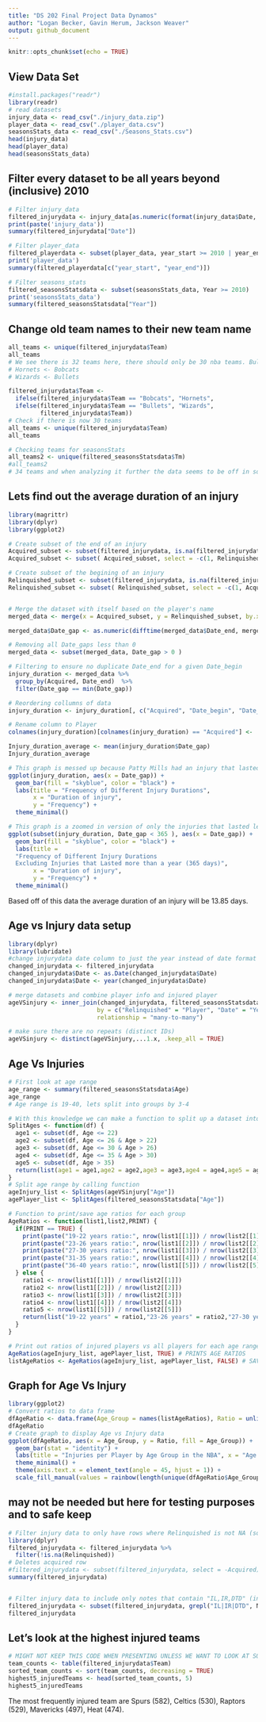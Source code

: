 ```yaml
---
title: "DS 202 Final Project Data Dynamos"
author: "Logan Becker, Gavin Herum, Jackson Weaver"
output: github_document
---
```


```r
knitr::opts_chunk$set(echo = TRUE)
```

## View Data Set

```r
#install.packages("readr")
library(readr)
# read datasets
injury_data <- read_csv("./injury_data.zip") 
player_data <- read_csv("./player_data.csv")
seasonsStats_data <- read_csv("./Seasons_Stats.csv")
head(injury_data)
head(player_data)
head(seasonsStats_data)
```

## Filter every dataset to be all years beyond (inclusive) 2010
```r
# Filter injury_data
filtered_injurydata <- injury_data[as.numeric(format(injury_data$Date, "%Y")) >= 2010,]
print(paste('injury_data'))
summary(filtered_injurydata["Date"])

# Filter player_data
filtered_playerdata <- subset(player_data, year_start >= 2010 | year_end >= 2010)
print('player_data')
summary(filtered_playerdata[c("year_start", "year_end")])

# Filter seasons_stats
filtered_seasonsStatsdata <- subset(seasonsStats_data, Year >= 2010)
print('seasonsStats_data')
summary(filtered_seasonsStatsdata["Year"])
```

## Change old team names to their new team name
```r
all_teams <- unique(filtered_injurydata$Team)
all_teams
# We see there is 32 teams here, there should only be 30 nba teams. Bullets and Bobcats are old names, let's change those to be correct
# Hornets <- Bobcats
# Wizards <- Bullets

filtered_injurydata$Team <- 
  ifelse(filtered_injurydata$Team == "Bobcats", "Hornets",
  ifelse(filtered_injurydata$Team == "Bullets", "Wizards",
         filtered_injurydata$Team))
# Check if there is now 30 teams
all_teams <- unique(filtered_injurydata$Team)
all_teams

# Checking teams for seasonsStats
all_teams2 <- unique(filtered_seasonsStatsdata$Tm)
#all_teams2
# 34 teams and when analyzing it further the data seems to be off in some of the teams for the players, so we probably will not use this
```

## Lets find out the average duration of an injury

```r

library(magrittr)
library(dplyr)
library(ggplot2)

# Create subset of the end of an injury
Acquired_subset <- subset(filtered_injurydata, is.na(filtered_injurydata$Relinquished))
Acquired_subset <- subset( Acquired_subset, select = -c(1, Relinquished) )

# Create subset of the begining of an injury
Relinquished_subset <- subset(filtered_injurydata, is.na(filtered_injurydata$Acquired))
Relinquished_subset <- subset( Relinquished_subset, select = -c(1, Acquired) )


# Merge the dataset with itself based on the player's name
merged_data <- merge(x = Acquired_subset, y = Relinquished_subset, by.x = "Acquired", by.y = "Relinquished", suffixes = c("_end", "_begin"))

merged_data$Date_gap <- as.numeric(difftime(merged_data$Date_end, merged_data$Date_begin, units = "days"))

# Removing all Date_gaps less than 0
merged_data <- subset(merged_data, Date_gap > 0 )

# Filtering to ensure no duplicate Date_end for a given Date_begin
injury_duration <- merged_data %>% 
  group_by(Acquired, Date_end)  %>% 
  filter(Date_gap == min(Date_gap))

# Reordering collumns of data
injury_duration <- injury_duration[, c("Acquired", "Date_begin", "Date_end", "Date_gap", "Team_begin", "Team_end", "Notes_begin", "Notes_end")]

# Rename column to Player
colnames(injury_duration)[colnames(injury_duration) == "Acquired"] <- 'Player'

Injury_duration_average <- mean(injury_duration$Date_gap)
Injury_duration_average

# This graph is messed up because Patty Mills had an injury that lasted for 2976 days
ggplot(injury_duration, aes(x = Date_gap)) +
  geom_bar(fill = "skyblue", color = "black") +
  labs(title = "Frequency of Different Injury Durations",
       x = "Duration of injury",
       y = "Frequency") +
  theme_minimal()

# This graph is a zoomed in version of only the injuries that lasted less than a year
ggplot(subset(injury_duration, Date_gap < 365 ), aes(x = Date_gap)) +
  geom_bar(fill = "skyblue", color = "black") +
  labs(title = 
  "Frequency of Different Injury Durations
  Excluding Injuries that Lasted more than a year (365 days)",
       x = "Duration of injury",
       y = "Frequency") +
  theme_minimal()
```

Based off of this data the average duration of an injury will be 13.85 days.



## Age vs Injury data setup
```r
library(dplyr)
library(lubridate)
#change injurydata date column to just the year instead of date format to help merge
changed_injurydata <- filtered_injurydata
changed_injurydata$Date <- as.Date(changed_injurydata$Date)
changed_injurydata$Date <- year(changed_injurydata$Date)

# merge datasets and combine player info and injured player
ageVSinjury <- inner_join(changed_injurydata, filtered_seasonsStatsdata, 
                         by = c("Relinquished" = "Player", "Date" = "Year"),
                         relationship = "many-to-many")

# make sure there are no repeats (distinct IDs)
ageVSinjury <- distinct(ageVSinjury,...1.x, .keep_all = TRUE)
```
## Age Vs Injuries
```r
# First look at age range
age_range <- summary(filtered_seasonsStatsdata$Age)
age_range 
# Age range is 19-40, lets split into groups by 3-4

# With this knowledge we can make a function to split up a dataset into a list with different age groups
SplitAges <- function(df) {
  age1 <- subset(df, Age <= 22)
  age2 <- subset(df, Age <= 26 & Age > 22)
  age3 <- subset(df, Age <= 30 & Age > 26)
  age4 <- subset(df, Age <= 35 & Age > 30)
  age5 <- subset(df, Age > 35)
  return(list(age1 = age1,age2 = age2,age3 = age3,age4 = age4,age5 = age5)) #Returns list of 5 lists of age groups
}
# Split age range by calling function
ageInjury_list <- SplitAges(ageVSinjury["Age"])
agePlayer_list <- SplitAges(filtered_seasonsStatsdata["Age"])

# Function to print/save age ratios for each group
AgeRatios <- function(list1,list2,PRINT) {
  if(PRINT == TRUE) {
    print(paste("19-22 years ratio:", nrow(list1[[1]]) / nrow(list2[[1]])))
    print(paste("23-26 years ratio:", nrow(list1[[2]]) / nrow(list2[[2]])))
    print(paste("27-30 years ratio:", nrow(list1[[3]]) / nrow(list2[[3]])))
    print(paste("31-35 years ratio:", nrow(list1[[4]]) / nrow(list2[[4]])))
    print(paste("36-40 years ratio:", nrow(list1[[5]]) / nrow(list2[[5]])))
  } else {
    ratio1 <- nrow(list1[[1]]) / nrow(list2[[1]])
    ratio2 <- nrow(list1[[2]]) / nrow(list2[[2]])
    ratio3 <- nrow(list1[[3]]) / nrow(list2[[3]])
    ratio4 <- nrow(list1[[4]]) / nrow(list2[[4]])
    ratio5 <- nrow(list1[[5]]) / nrow(list2[[5]])
    return(list("19-22 years" = ratio1,"23-26 years" = ratio2,"27-30 years" = ratio3,"31-35 years" = ratio4,"36-40 years" = ratio5))
  }
}

# Print out ratios of injured players vs all players for each age range
AgeRatios(ageInjury_list, agePlayer_list, TRUE) # PRINTS AGE RATIOS
listAgeRatios <- AgeRatios(ageInjury_list, agePlayer_list, FALSE) # SAVES AGE RATIOS AS LIST
```
## Graph for Age Vs Injury
```r
library(ggplot2)
# Convert ratios to data frame
dfAgeRatio <- data.frame(Age_Group = names(listAgeRatios), Ratio = unlist(listAgeRatios), row.names = NULL)
dfAgeRatio
# Create graph to display Age vs Injury data
ggplot(dfAgeRatio, aes(x = Age_Group, y = Ratio, fill = Age_Group)) +
  geom_bar(stat = "identity") +
  labs(title = "Injuries per Player by Age Group in the NBA", x = "Age Group", y = "Injuries per Player") +
  theme_minimal() +
  theme(axis.text.x = element_text(angle = 45, hjust = 1)) +
  scale_fill_manual(values = rainbow(length(unique(dfAgeRatio$Age_Group))))
```








## may not be needed but here for testing purposes and to safe keep
```r
# Filter injury data to only have rows where Relinquished is not NA (someone is injured)
library(dplyr)
filtered_injurydata <- filtered_injurydata %>%
  filter(!is.na(Relinquished))
# Deletes acquired row
#filtered_injurydata <- subset(filtered_injurydata, select = -Acquired)
summary(filtered_injurydata)


# Filter injury data to include only notes that contain "IL,IR,DTD" (injuries)
filtered_injurydata <- subset(filtered_injurydata, grepl("IL|IR|DTD", Notes))
filtered_injurydata
```

## Let's look at the highest injured teams
```r
# MIGHT NOT KEEP THIS CODE WHEN PRESENTING UNLESS WE WANT TO LOOK AT SOMETHING FURTHER WITH IT
team_counts <- table(filtered_injurydata$Team)
sorted_team_counts <- sort(team_counts, decreasing = TRUE)
highest5_injuredTeams <- head(sorted_team_counts, 5)
highest5_injuredTeams
```
The most frequently injured team are Spurs (582), Celtics (530), Raptors (529), Mavericks (497), Heat (474).
